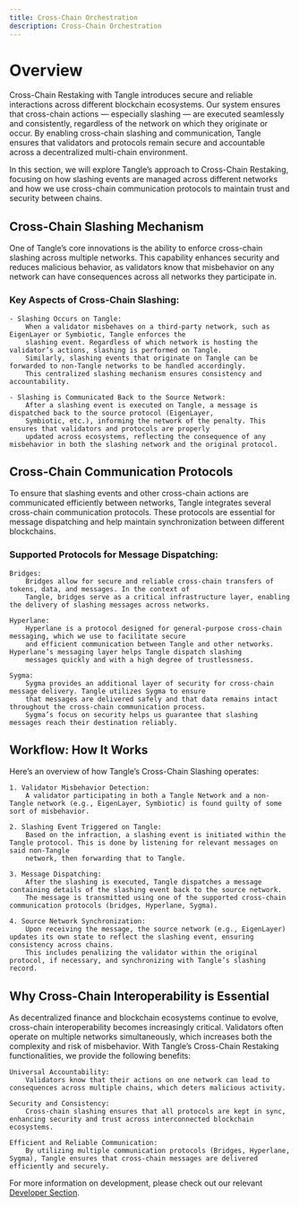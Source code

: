 ```yaml
---
title: Cross-Chain Orchestration
description: Cross-Chain Orchestration
---
```


# Overview

Cross-Chain Restaking with Tangle introduces secure and reliable interactions
across different blockchain ecosystems. Our system ensures that cross-chain actions — especially
slashing — are executed seamlessly and consistently, regardless of the network on which they originate or occur.
By enabling cross-chain slashing and communication, Tangle ensures that validators and protocols remain secure
and accountable across a decentralized multi-chain environment.

In this section, we will explore Tangle’s approach to Cross-Chain Restaking, focusing on how slashing events
are managed across different networks and how we use cross-chain communication protocols to maintain trust and
security between chains.

## Cross-Chain Slashing Mechanism

One of Tangle’s core innovations is the ability to enforce cross-chain slashing across multiple networks. This
capability enhances security and reduces malicious behavior, as validators know that misbehavior on any network can have
consequences across all networks they participate in.

### Key Aspects of Cross-Chain Slashing:

    - Slashing Occurs on Tangle:
        When a validator misbehaves on a third-party network, such as EigenLayer or Symbiotic, Tangle enforces the
        slashing event. Regardless of which network is hosting the validator’s actions, slashing is performed on Tangle.
        Similarly, slashing events that originate on Tangle can be forwarded to non-Tangle networks to be handled accordingly.
        This centralized slashing mechanism ensures consistency and accountability.

    - Slashing is Communicated Back to the Source Network:
        After a slashing event is executed on Tangle, a message is dispatched back to the source protocol (EigenLayer,
        Symbiotic, etc.), informing the network of the penalty. This ensures that validators and protocols are properly
        updated across ecosystems, reflecting the consequence of any misbehavior in both the slashing network and the original protocol.

## Cross-Chain Communication Protocols

To ensure that slashing events and other cross-chain actions are communicated efficiently between networks, Tangle
integrates several cross-chain communication protocols. These protocols are essential for message dispatching and help
maintain synchronization between different blockchains.

### Supported Protocols for Message Dispatching:

    Bridges:
        Bridges allow for secure and reliable cross-chain transfers of tokens, data, and messages. In the context of
        Tangle, bridges serve as a critical infrastructure layer, enabling the delivery of slashing messages across networks.

    Hyperlane:
        Hyperlane is a protocol designed for general-purpose cross-chain messaging, which we use to facilitate secure
        and efficient communication between Tangle and other networks. Hyperlane’s messaging layer helps Tangle dispatch slashing
        messages quickly and with a high degree of trustlessness.

    Sygma:
        Sygma provides an additional layer of security for cross-chain message delivery. Tangle utilizes Sygma to ensure
        that messages are delivered safely and that data remains intact throughout the cross-chain communication process.
        Sygma’s focus on security helps us guarantee that slashing messages reach their destination reliably.

## Workflow: How It Works

Here’s an overview of how Tangle’s Cross-Chain Slashing operates:

    1. Validator Misbehavior Detection:
        A validator participating in both a Tangle Network and a non-Tangle network (e.g., EigenLayer, Symbiotic) is found guilty of some sort of misbehavior.

    2. Slashing Event Triggered on Tangle:
        Based on the infraction, a slashing event is initiated within the Tangle protocol. This is done by listening for relevant messages on said non-Tangle
        network, then forwarding that to Tangle.

    3. Message Dispatching:
        After the slashing is executed, Tangle dispatches a message containing details of the slashing event back to the source network.
        The message is transmitted using one of the supported cross-chain communication protocols (bridges, Hyperlane, Sygma).

    4. Source Network Synchronization:
        Upon receiving the message, the source network (e.g., EigenLayer) updates its own state to reflect the slashing event, ensuring consistency across chains.
        This includes penalizing the validator within the original protocol, if necessary, and synchronizing with Tangle’s slashing record.

## Why Cross-Chain Interoperability is Essential

As decentralized finance and blockchain ecosystems continue to evolve, cross-chain interoperability becomes increasingly critical.
Validators often operate on multiple networks simultaneously, which increases both the complexity and risk of misbehavior.
With Tangle’s Cross-Chain Restaking functionalities, we provide the following benefits:

    Universal Accountability:
        Validators know that their actions on one network can lead to consequences across multiple chains, which deters malicious activity.

    Security and Consistency:
        Cross-chain slashing ensures that all protocols are kept in sync, enhancing security and trust across interconnected blockchain ecosystems.

    Efficient and Reliable Communication:
        By utilizing multiple communication protocols (Bridges, Hyperlane, Sygma), Tangle ensures that cross-chain messages are delivered efficiently and securely.

For more information on development, please check out our relevant [Developer Section](../../developers/cross-chain/quickstart.mdx).
